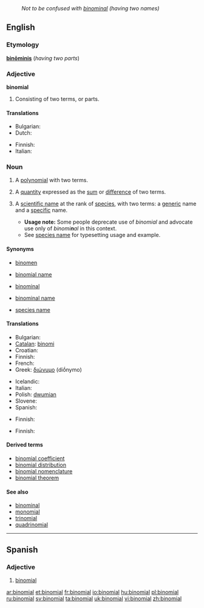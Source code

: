 {{wikipedia|Binominal nomenclature}}
: ''Not to be confused with [[binominal]] (having two names)''
==English==

===Etymology===
{{etyl|la}} '''[[binominis|binōminis]]''' (''having two parts'')

===Adjective===
'''binomial'''

# Consisting of two terms, or parts.

====Translations====
{{trans-top|consisting of two parts}}
* Bulgarian: {{t|bg|двучленен|sc=Cyrl}}
* Dutch: {{t|nl|tweeterm}}
{{trans-mid}}
* Finnish: {{t|fi|kaksiosainen}}
* Italian: {{t-|it|binomiale|m}}
{{trans-bottom}}

===Noun===
{{en-noun}}

# {{algebra}} A [[polynomial]] with two terms.
# {{algebra}} A [[quantity]] expressed as the [[sum]] or [[difference]] of two terms.
# {{context|biology|taxonomy}} A [[scientific name]] at the rank of [[species]], with two terms: a [[generic]] name and a [[specific]] name.
#* '''Usage note:''' Some people deprecate use of ''binomial'' and advocate use only of ''binomi'''n'''al'' in this context.
#* See [[species name]] for typesetting usage and example.

====Synonyms====
* {{context|biology|taxonomy}} [[binomen]]
* {{context|biology|taxonomy}} [[binomial name]]
* {{context|biology|taxonomy}} [[binominal]]
* {{context|biology|taxonomy}} [[binominal name]]
* {{context|biology|taxonomy}} [[species name]]

====Translations====
{{trans-top|algebra: polynomial with two terms}}
* Bulgarian: {{t|bg|двучлен|m|sc=Cyrl}}
* [[Catalan]]: [[binomi]] {{m}}
* Croatian: {{t-|hr|binom|m}}
* Finnish: {{t-|fi|binomi}}
* French: {{t+|fr|binôme|m}}
* Greek: [[διώνυμο]] (diṓnymo) {{m}}
{{trans-mid}}
* Icelandic: {{t|is|tvíliða|f}}
* Italian: {{t+|it|binomio|m}}
* Polish: [[dwumian]] {{m}}
* Slovene: {{t-|sl|binom|m}}
* Spanish: {{t+|es|binomio|m}}
{{trans-bottom}}

{{trans-top|algebra: quantity expressed as sum of two terms}}
* Finnish: {{t-|fi|binomi}}
{{trans-mid}}
{{trans-bottom}}

{{trans-top|scientific name}}
* Finnish: {{t-|fi|tieteellinen nimi}}
{{trans-mid}}
{{trans-bottom}}

====Derived terms====
* [[binomial coefficient]]
* [[binomial distribution]]
* [[binomial nomenclature]]
* [[binomial theorem]]

====See also====
* [[binominal]]
* [[monomial]]
* [[trinomial]]
* [[quadrinomial]]

{{anagrams:en/abiilmno}}

----

==Spanish==

===Adjective===
{{es-adj|pl=binomiales}}

# [[#English|binomial]]

[[ar:binomial]]
[[et:binomial]]
[[fr:binomial]]
[[io:binomial]]
[[hu:binomial]]
[[pl:binomial]]
[[ru:binomial]]
[[sv:binomial]]
[[ta:binomial]]
[[uk:binomial]]
[[vi:binomial]]
[[zh:binomial]]
